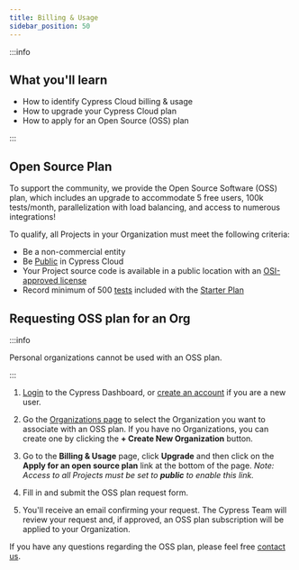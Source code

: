 ```yaml
---
title: Billing & Usage
sidebar_position: 50
---
```


:::info

## <Icon name="graduation-cap" /> What you'll learn

- How to identify Cypress Cloud billing & usage
- How to upgrade your Cypress Cloud plan
- How to apply for an Open Source (OSS) plan

:::

<DocsImage
  src="/img/cloud/billing/billing-and-usage-results.jpg"
  alt="Billing and Usage Results"
/>

## Open Source Plan

To support the community, we provide the Open Source Software (OSS) plan, which includes an upgrade to accommodate 5 free users, 100k tests/month, parallelization with load balancing, and access to numerous integrations!

To qualify, all Projects in
your Organization must meet the following criteria:

- Be a non-commercial entity
- Be [Public](https://on.cypress.io/projects#Change-project-access) in Cypress
  Cloud
- Your Project source code is available in a public location with an
  [OSI-approved license](https://opensource.org/licenses)
- Record minimum of 500
  [tests](https://on.cypress.io/cloud-faq#What-counts-as-a-test-result) included
  with the [Starter Plan](https://www.cypress.io/pricing)

## Requesting OSS plan for an Org

:::info

<Icon name="exclamation-triangle" /> Personal organizations cannot be used with an
OSS plan.

:::

1. [Login](https://on.cypress.io/dashboard) to the Cypress Dashboard, or
   [create an account](https://on.cypress.io/dashboard) if you are a new user.

2. Go the [Organizations page](https://on.cypress.io/dashboard/organizations) to
   select the Organization you want to associate with an OSS plan. If you have
   no Organizations, you can create one by clicking the **+ Create New
   Organization** button.

   <DocsImage
     src="/img/cloud/organizations/oss-plan-2-select-org.jpg"
     alt="Select or add organization"
     width="80%"
   />

3. Go to the **Billing & Usage** page, click **Upgrade** and then click on the
   **Apply for an open source plan** link at the bottom of the page. _Note:
   Access to all Projects must be set to **public** to enable this link._

   <DocsImage
     src="/img/cloud/organizations/oss-plan-3-billing.jpg"
     alt="Upgrade Plan"
   />

4. Fill in and submit the OSS plan request form.

   <DocsImage
     src="/img/cloud/organizations/oss-plan-5-billing.jpg"
     alt="OSS plan request form"
   />

5. You'll receive an email confirming your request. The Cypress Team will review
   your request and, if approved, an OSS plan subscription will be applied to
   your Organization.

If you have any questions regarding the OSS plan, please feel free
[contact us](mailto:hello@cypress.io).
